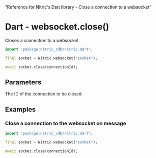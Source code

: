   "Reference for Nitric's Dart library - Close a connection to a websocket"

# Dart - websocket.close()

Closes a connection to a websocket

```dart
import 'package:nitric_sdk/nitric.dart';

final socket = Nitric.websocket("socket");

await socket.close(connectionId);
```

## Parameters

<Properties>
  <Property name="connectionId" required type="String">
    The ID of the connection to be closed.
  </Property>
</Properties>

## Examples

### Close a connection to the websocket on message

```dart
import 'package:nitric_sdk/nitric.dart';

final socket = Nitric.websocket("socket");

await socket.close(connectionId);
```
